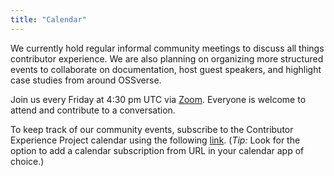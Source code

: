 ```yaml
---
title: "Calendar"
---
```


We currently hold regular informal community meetings to discuss all things 
contributor experience. We are also planning on organizing more structured events 
to collaborate on documentation, host guest speakers, and highlight case studies 
from around OSSverse.  

Join us every Friday at 4:30 pm UTC via [Zoom](https://numfocus-org.zoom.us/j/81082067424?pwd=bVNqWXhqSXZEdTl6ZzFsa1lJZ08xZz09).
Everyone is welcome to attend and contribute to a conversation.

To keep track of our community events, subscribe to the Contributor Experience Project 
calendar using the following [link](https://scientific-python.org/calendars/contributor-experience.ics). 
(*Tip:* Look for the option to add a calendar subscription from URL in your calendar app of choice.)
